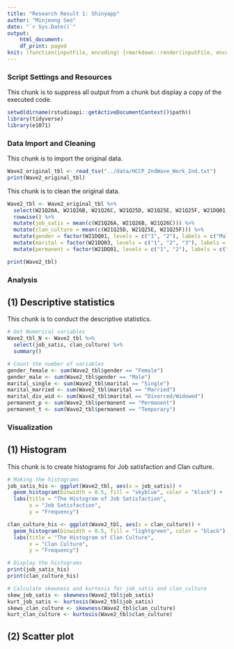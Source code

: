 ```yaml
---
title: "Research Result 1: Shinyapp"
author: "Minjeong Seo"
date: "`r Sys.Date()`"
output: 
    html_document:
    df_print: paged
knit: (function(inputFile, encoding) {rmarkdown::render(inputFile, encoding = encoding, output_dir = "../out") })
---
```


### Script Settings and Resources
This chunk is to suppress all output from a chunk but display a copy of the executed code.
```r
setwd(dirname(rstudioapi::getActiveDocumentContext()$path))
library(tidyverse)
library(e1071)
```

### Data Import and Cleaning
This chunk is to import the original data.
```r
Wave2_original_tbl <- read_tsv("../data/HCCP_2ndWave_Work_2nd.txt")
print(Wave2_original_tbl)
```

This chunk is to clean the original data.
```r
Wave2_tbl <- Wave2_original_tbl %>%
  select(W21Q26A, W21Q26B, W21Q26C, W21Q25D, W21Q25E, W21Q25F, W21DQ01, W21DQ03, W21Q28) %>%
  rowwise() %>%
  mutate(job_satis = mean(c(W21Q26A, W21Q26B, W21Q26C))) %>%
  mutate(clan_culture = mean(c(W21Q25D, W21Q25E, W21Q25F))) %>%
  mutate(gender = factor(W21DQ01, levels = c("1", "2"), labels = c("Male", "Female"))) %>%
  mutate(marital = factor(W21DQ03, levels = c("1", "2", "3"), labels = c("Single", "Married", "Divorced/Widowed")))  %>%
  mutate(permanent = factor(W21DQ01, levels = c("1", "2"), labels = c("Permanent", "Temporary")))

print(Wave2_tbl)
```

### Analysis
## (1) Descriptive statistics
This chunk is to conduct the descriptive statistics.
```r
# Get Numerical variables 
Wave2_tbl_N <- Wave2_tbl %>%
  select(job_satis, clan_culture) %>%
  summary()

# Count the number of variables
gender_female <- sum(Wave2_tbl$gender == "Female") 
gender_male <- sum(Wave2_tbl$gender == "Male")
marital_single <- sum(Wave2_tbl$marital == "Single")
marital_married <- sum(Wave2_tbl$marital == "Married")
marital_div_wid <- sum(Wave2_tbl$marital == "Divorced/Widowed")
permanent_p <- sum(Wave2_tbl$permanent == "Permanent")
permanent_t <- sum(Wave2_tbl$permanent == "Temporary")
```

### Visualization
## (1) Histogram
This chunk is to create histograms for Job satisfaction and Clan culture.
```r
# Making the histograms
job_satis_his <- ggplot(Wave2_tbl, aes(x = job_satis)) +
  geom_histogram(binwidth = 0.5, fill = "skyblue", color = "black") +
  labs(title = "The Histogram of Job Satisfaction",
       x = "Job Satisfaction",
       y = "Frequency")

clan_culture_his <- ggplot(Wave2_tbl, aes(x = clan_culture)) +
  geom_histogram(binwidth = 0.5, fill = "lightgreen", color = "black") +
  labs(title = "The Histogram of Clan Culture",
       x = "Clan Culture",
       y = "Frequency")

# Display the histograms
print(job_satis_his)
print(clan_culture_his)

# Calculate skewness and kurtosis for job_satis and clan_culture
skew_job_satis <- skewness(Wave2_tbl$job_satis)
kurt_job_satis <- kurtosis(Wave2_tbl$job_satis)
skews_clan_culture <- skewness(Wave2_tbl$clan_culture)
kurt_clan_culture <- kurtosis(Wave2_tbl$clan_culture)
```

## (2) Scatter plot